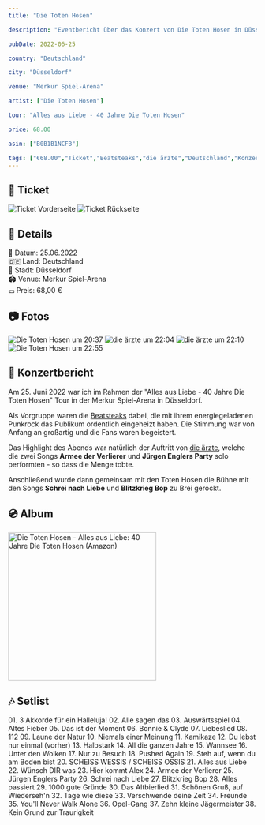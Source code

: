 ```yaml
---
title: "Die Toten Hosen"

description: "Eventbericht über das Konzert von Die Toten Hosen in Düsseldorf am 25. Juni 2022 in der Merkur Spiel-Arena."

pubDate: 2022-06-25

country: "Deutschland"

city: "Düsseldorf"

venue: "Merkur Spiel-Arena"

artist: ["Die Toten Hosen"]

tour: "Alles aus Liebe - 40 Jahre Die Toten Hosen"

price: 68.00

asin: ["B0B1B1NCFB"]

tags: ["€68.00","Ticket","Beatsteaks","die ärzte","Deutschland","Konzert","Düsseldorf","Die Toten Hosen","Merkur Spiel-Arena","2022"]
---
```




## 🎫 Ticket

<CardGrid>
  <Card title="Vorderseite" icon="image">
    <Image src={imgTicketFront} alt="Ticket Vorderseite" widths={[300, 600, 900]} sizes="(max-width: 600px) 100vw, 600px" />
  </Card>
  <Card title="Rückseite" icon="image">
    <Image src={imgTicketBack} alt="Ticket Rückseite" widths={[300, 600, 900]} sizes="(max-width: 600px) 100vw, 600px" />
  </Card>
</CardGrid>

## 📌 Details
📅 Datum: 25.06.2022  
🇩🇪 Land: Deutschland  
📍 Stadt: Düsseldorf  
🏟️ Venue: Merkur Spiel-Arena  
💶 Preis: 68,00 €  

## 📷 Fotos

<CardGrid>
  <Card title="20:37" icon="image">
    <Image src={img2037} alt="Die Toten Hosen um 20:37" widths={[300, 600, 900]} sizes="(max-width: 600px) 100vw, 600px" />
  </Card>
  <Card title="22:04" icon="image">
    <Image src={img2204} alt="die ärzte um 22:04" widths={[300, 600, 900]} sizes="(max-width: 600px) 100vw, 600px" />
  </Card>
  <Card title="22:10" icon="image">
    <Image src={img2210} alt="die ärzte um 22:10" widths={[300, 600, 900]} sizes="(max-width: 600px) 100vw, 600px" />
  </Card>
  <Card title="22:55" icon="image">
    <Image src={img2255} alt="Die Toten Hosen um 22:55" widths={[300, 600, 900]} sizes="(max-width: 600px) 100vw, 600px" />
  </Card>
</CardGrid>

## 🎤 Konzertbericht

Am 25. Juni 2022 war ich im Rahmen der "Alles aus Liebe - 40 Jahre Die Toten Hosen" Tour in der Merkur Spiel-Arena in Düsseldorf.

Als Vorgruppe waren die [Beatsteaks](https://www.beatsteaks.com/) dabei, die mit ihrem energiegeladenen Punkrock das Publikum ordentlich eingeheizt haben. 
Die Stimmung war von Anfang an großartig und die Fans waren begeistert.

Das Highlight des Abends war natürlich der Auftritt von [die ärzte](https://www.bademeister.com/), welche die zwei Songs 
**Armee der Verlierer** und **Jürgen Englers Party** solo performten - so dass die Menge tobte.

Anschließend wurde dann gemeinsam mit den Toten Hosen die Bühne mit den Songs **Schrei nach Liebe** und **Blitzkrieg Bop** 
zu Brei gerockt.

## 💿 Album

<Card title="Alles aus Liebe: 40 Jahre Die Toten Hosen" icon="seti:audio">
    <a href="https://www.amazon.de/dp/B0B1B1NCFB?tag=mysteryland-21" target="_blank" rel="noopener noreferrer">
        <img src="https://m.media-amazon.com/images/I/A1ym4rW82iL._SL1500_.jpg" alt="Die Toten Hosen - Alles aus Liebe: 40 Jahre Die Toten Hosen (Amazon)" width="300" />
    </a>
 </Card>

## 🎶 Setlist

<Card title="Songs" icon="list-format">
01. 3 Akkorde für ein Halleluja!
02. Alle sagen das
03. Auswärtsspiel
04. Altes Fieber
05. Das ist der Moment
06. Bonnie & Clyde
07. Liebeslied
08. 112
09. Laune der Natur
10. Niemals einer Meinung
11. Kamikaze
12. Du lebst nur einmal (vorher)
13. Halbstark
14. All die ganzen Jahre
15. Wannsee
16. Unter den Wolken
17. Nur zu Besuch
18. Pushed Again
19. Steh auf, wenn du am Boden bist
20. SCHEISS WESSIS / SCHEISS OSSIS
21. Alles aus Liebe
22. Wünsch DIR was
23. Hier kommt Alex
24. Armee der Verlierer
25. Jürgen Englers Party
26. Schrei nach Liebe
27. Blitzkrieg Bop
28. Alles passiert
29. 1000 gute Gründe
30. Das Altbierlied
31. Schönen Gruß, auf Wiederseh'n
32. Tage wie diese
33. Verschwende deine Zeit
34. Freunde
35. You'll Never Walk Alone
36. Opel-Gang
37. Zehn kleine Jägermeister
38. Kein Grund zur Traurigkeit
</Card>

<LinkCard
    title="Mehr Informationen"
    href="https://fanieng.com/2022/06/25/die-toten-hosen-duesseldorf-merkur-spiel-arena/"
/>
